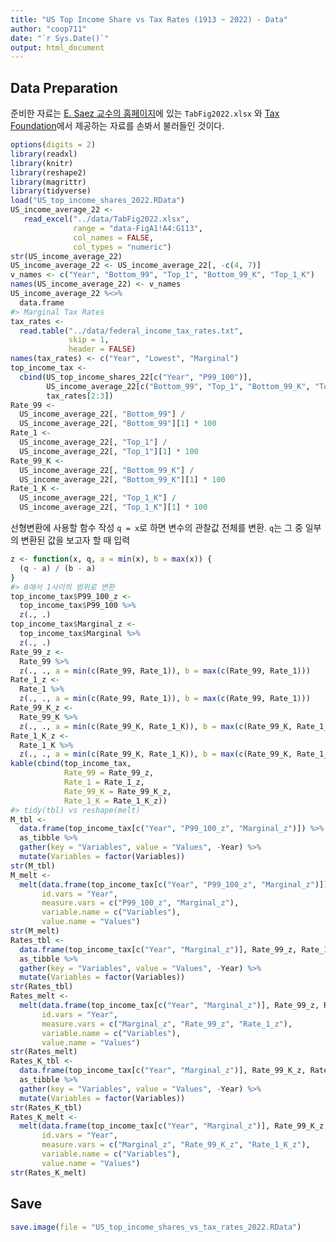 ```yaml
---
title: "US Top Income Share vs Tax Rates (1913 ~ 2022) - Data"
author: "coop711"
date: "`r Sys.Date()`"
output: html_document
---
```


## Data Preparation

준비한 자료는  [E. Saez 교수의 홈페이지](http://elsa.berkeley.edu/~saez/)에 있는 `TabFig2022.xlsx` 와 [Tax Foundation](http://taxfoundation.org/)에서 제공하는 자료를 손봐서 불러들인 것이다. 

```r
options(digits = 2)
library(readxl)
library(knitr)
library(reshape2)
library(magrittr)
library(tidyverse)
load("US_top_income_shares_2022.RData")
US_income_average_22 <- 
   read_excel("../data/TabFig2022.xlsx", 
              range = "data-FigA1!A4:G113",
              col_names = FALSE,
              col_types = "numeric")
str(US_income_average_22)
US_income_average_22 <- US_income_average_22[, -c(4, 7)]
v_names <- c("Year", "Bottom_99", "Top_1", "Bottom_99_K", "Top_1_K")
names(US_income_average_22) <- v_names
US_income_average_22 %<>%
  data.frame
#> Marginal Tax Rates
tax_rates <- 
  read.table("../data/federal_income_tax_rates.txt", 
             skip = 1,
             header = FALSE)
names(tax_rates) <- c("Year", "Lowest", "Marginal")
top_income_tax <- 
  cbind(US_top_income_shares_22[c("Year", "P99_100")],
        US_income_average_22[c("Bottom_99", "Top_1", "Bottom_99_K", "Top_1_K")], 
        tax_rates[2:3])
Rate_99 <- 
  US_income_average_22[, "Bottom_99"] / 
  US_income_average_22[, "Bottom_99"][1] * 100
Rate_1 <- 
  US_income_average_22[, "Top_1"] /
  US_income_average_22[, "Top_1"][1] * 100
Rate_99_K <- 
  US_income_average_22[, "Bottom_99_K"] / 
  US_income_average_22[, "Bottom_99_K"][1] * 100
Rate_1_K <- 
  US_income_average_22[, "Top_1_K"] / 
  US_income_average_22[, "Top_1_K"][1] * 100
```

선형변환에 사용할 함수 작성  `q = x`로 하면 변수의 관찰값 전체를 변환. `q`는 그 중 일부의 변환된 값을 보고자 할 때 입력

```r
z <- function(x, q, a = min(x), b = max(x)) {
  (q - a) / (b - a)
}
#> 0애서 1사이의 범위로 변환
top_income_tax$P99_100_z <- 
  top_income_tax$P99_100 %>%
  z(., .)
top_income_tax$Marginal_z <- 
  top_income_tax$Marginal %>%
  z(., .)
Rate_99_z <- 
  Rate_99 %>%
  z(., ., a = min(c(Rate_99, Rate_1)), b = max(c(Rate_99, Rate_1)))
Rate_1_z <- 
  Rate_1 %>%
  z(., ., a = min(c(Rate_99, Rate_1)), b = max(c(Rate_99, Rate_1)))
Rate_99_K_z <- 
  Rate_99_K %>%
  z(., ., a = min(c(Rate_99_K, Rate_1_K)), b = max(c(Rate_99_K, Rate_1_K)))
Rate_1_K_z <- 
  Rate_1_K %>%
  z(., ., a = min(c(Rate_99_K, Rate_1_K)), b = max(c(Rate_99_K, Rate_1_K)))
kable(cbind(top_income_tax, 
            Rate_99 = Rate_99_z, 
            Rate_1 = Rate_1_z, 
            Rate_99_K = Rate_99_K_z, 
            Rate_1_K = Rate_1_K_z))
#> tidy(tbl) vs reshape(melt)
M_tbl <- 
  data.frame(top_income_tax[c("Year", "P99_100_z", "Marginal_z")]) %>%
  as_tibble %>%
  gather(key = "Variables", value = "Values", -Year) %>%
  mutate(Variables = factor(Variables))
str(M_tbl)
M_melt <- 
  melt(data.frame(top_income_tax[c("Year", "P99_100_z", "Marginal_z")]),
       id.vars = "Year", 
       measure.vars = c("P99_100_z", "Marginal_z"),
       variable.name = c("Variables"),
       value.name = "Values")
str(M_melt)
Rates_tbl <- 
  data.frame(top_income_tax[c("Year", "Marginal_z")], Rate_99_z, Rate_1_z) %>%
  as_tibble %>%
  gather(key = "Variables", value = "Values", -Year) %>%
  mutate(Variables = factor(Variables))
str(Rates_tbl)
Rates_melt <- 
  melt(data.frame(top_income_tax[c("Year", "Marginal_z")], Rate_99_z, Rate_1_z),
       id.vars = "Year", 
       measure.vars = c("Marginal_z", "Rate_99_z", "Rate_1_z"),
       variable.name = c("Variables"),
       value.name = "Values")
str(Rates_melt)
Rates_K_tbl <- 
  data.frame(top_income_tax[c("Year", "Marginal_z")], Rate_99_K_z, Rate_1_K_z) %>%
  as_tibble %>%
  gather(key = "Variables", value = "Values", -Year) %>%
  mutate(Variables = factor(Variables))
str(Rates_K_tbl)
Rates_K_melt <- 
  melt(data.frame(top_income_tax[c("Year", "Marginal_z")], Rate_99_K_z, Rate_1_K_z),
       id.vars = "Year", 
       measure.vars = c("Marginal_z", "Rate_99_K_z", "Rate_1_K_z"),
       variable.name = c("Variables"),
       value.name = "Values")
str(Rates_K_melt)
```

## Save

```r
save.image(file = "US_top_income_shares_vs_tax_rates_2022.RData")
```

